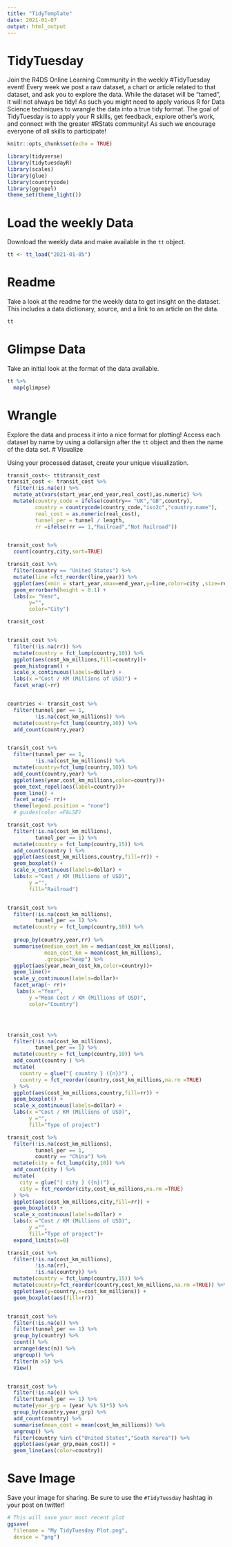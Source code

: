 ---
title: "TidyTemplate"
date: 2021-01-07
output: html_output
---

# TidyTuesday

Join the R4DS Online Learning Community in the weekly #TidyTuesday event!
Every week we post a raw dataset, a chart or article related to that dataset, and ask you to explore the data.
While the dataset will be “tamed”, it will not always be tidy! As such you might need to apply various R for Data Science techniques to wrangle the data into a true tidy format.
The goal of TidyTuesday is to apply your R skills, get feedback, explore other’s work, and connect with the greater #RStats community!
As such we encourage everyone of all skills to participate!

```{r setup, include=FALSE}

knitr::opts_chunk$set(echo = TRUE)

library(tidyverse)
library(tidytuesdayR)
library(scales)
library(glue)
library(countrycode)
library(ggrepel)
theme_set(theme_light())
```

# Load the weekly Data

Download the weekly data and make available in the `tt` object.

```{r Load}

tt <- tt_load("2021-01-05")

```


# Readme

Take a look at the readme for the weekly data to get insight on the dataset.
This includes a data dictionary, source, and a link to an article on the data.

```{r Readme, eval = interactive()}

tt

```


# Glimpse Data

Take an initial look at the format of the data available.

```{r Glimpse}

tt %>% 
  map(glimpse)

```

# Wrangle

Explore the data and process it into a nice format for plotting! Access each dataset by name by using a dollarsign after the `tt` object and then the name of the data set.
# Visualize

Using your processed dataset, create your unique visualization.

```{r Visualize}

transit_cost<- tt$transit_cost
transit_cost <- transit_cost %>% 
  filter(!is.na(e)) %>% 
  mutate_at(vars(start_year,end_year,real_cost),as.numeric) %>% 
  mutate(country_code = ifelse(country== "UK","GB",country),
         country = countrycode(country_code,"iso2c","country.name"),
         real_cost = as.numeric(real_cost),
         tunnel_per = tunnel / length,
         rr =ifelse(rr == 1,"Railroad","Not Railroad"))


transit_cost %>% 
  count(country,city,sort=TRUE)
```
```{r}
transit_cost %>% 
  filter(country == "United States") %>% 
  mutate(line =fct_reorder(line,year)) %>% 
  ggplot(aes(xmin = start_year,xmax=end_year,y=line,color=city ,size=real_cost)) +
  geom_errorbarh(height = 0.1) +
  labs(x= "Year",
       y="",
       color="City")

transit_cost 


transit_cost %>% 
  filter(!is.na(rr)) %>% 
  mutate(country = fct_lump(country,10)) %>% 
  ggplot(aes(cost_km_millions,fill=country))+
  geom_histogram() +
  scale_x_continuous(labels=dollar) +
  labs(x ="Cost / KM (Millions of USD)") +
  facet_wrap(~rr) 


countries <- transit_cost %>% 
  filter(tunnel_per == 1,
         !is.na(cost_km_millions)) %>% 
  mutate(country=fct_lump(country,10)) %>% 
  add_count(country,year) 


transit_cost %>% 
  filter(tunnel_per == 1,
         !is.na(cost_km_millions)) %>% 
  mutate(country=fct_lump(country,10)) %>% 
  add_count(country,year) %>% 
  ggplot(aes(year,cost_km_millions,color=country))+
  geom_text_repel(aes(label=country))+
  geom_line() +
  facet_wrap(~ rr)+
  theme(legend.position = "none")
  # guides(color =FALSE)

transit_cost %>% 
  filter(!is.na(cost_km_millions),
         tunnel_per == 1) %>% 
  mutate(country = fct_lump(country,15)) %>% 
  add_count(country ) %>% 
  ggplot(aes(cost_km_millions,country,fill=rr)) +
  geom_boxplot() +
  scale_x_continuous(labels=dollar) +
  labs(x ="Cost / KM (Millions of USD)",
       y ="",
       fill="Railroad")


transit_cost %>% 
  filter(!is.na(cost_km_millions),
         tunnel_per == 1) %>% 
  mutate(country = fct_lump(country,10)) %>%
  
  group_by(country,year,rr) %>% 
  summarise(median_cost_km = median(cost_km_millions),
            mean_cost_km = mean(cost_km_millions),
            .groups="keep") %>% 
  ggplot(aes(year,mean_cost_km,color=country))+
  geom_line()+
  scale_y_continuous(labels=dollar)+
  facet_wrap(~ rr)+
   labs(x ="Year",
       y ="Mean Cost / KM (Millions of USD)",
       color="Country")




transit_cost %>% 
  filter(!is.na(cost_km_millions),
         tunnel_per == 1) %>% 
  mutate(country = fct_lump(country,10)) %>% 
  add_count(country ) %>% 
  mutate(
    country = glue("{ country } ({n})") ,
    country = fct_reorder(country,cost_km_millions,na.rm =TRUE)
  ) %>% 
  ggplot(aes(cost_km_millions,country,fill=rr)) +
  geom_boxplot() +
  scale_x_continuous(labels=dollar) +
  labs(x ="Cost / KM (Millions of USD)",
       y ="",
       fill="Type of project")
```





















```{r}
transit_cost %>% 
  filter(!is.na(cost_km_millions),
         tunnel_per == 1,
         country == "China") %>% 
  mutate(city = fct_lump(city,10)) %>% 
  add_count(city ) %>% 
  mutate(
    city = glue("{ city } ({n})") ,
    city = fct_reorder(city,cost_km_millions,na.rm =TRUE)
  ) %>% 
  ggplot(aes(cost_km_millions,city,fill=rr)) +
  geom_boxplot() +
  scale_x_continuous(labels=dollar) +
  labs(x ="Cost / KM (Millions of USD)",
       y ="",
       fill="Type of project")+
  expand_limits(x=0)
```

















```{r}
transit_cost %>% 
  filter(!is.na(cost_km_millions),
         !is.na(rr),
         !is.na(country)) %>% 
  mutate(country = fct_lump(country,15)) %>% 
  mutate(country=fct_reorder(country,cost_km_millions,na.rm =TRUE)) %>% 
  ggplot(aes(y=country,x=cost_km_millions)) +
  geom_boxplot(aes(fill=rr))


transit_cost %>% 
  filter(!is.na(e)) %>% 
  filter(tunnel_per == 1) %>% 
  group_by(country) %>% 
  count() %>% 
  arrange(desc(n)) %>% 
  ungroup() %>% 
  filter(n >5) %>% 
  View()


transit_cost %>% 
  filter(!is.na(e)) %>% 
  filter(tunnel_per == 1) %>% 
  mutate(year_grp = (year %/% 5)*5) %>% 
  group_by(country,year_grp) %>% 
  add_count(country) %>% 
  summarise(mean_cost = mean(cost_km_millions)) %>% 
  ungroup() %>% 
  filter(country %in% c("United States","South Korea")) %>% 
  ggplot(aes(year_grp,mean_cost)) +
  geom_line(aes(color=country))

```

# Save Image

Save your image for sharing. Be sure to use the `#TidyTuesday` hashtag in your post on twitter! 

```{r}

# This will save your most recent plot
ggsave(
  filename = "My TidyTuesday Plot.png",
  device = "png")

```
